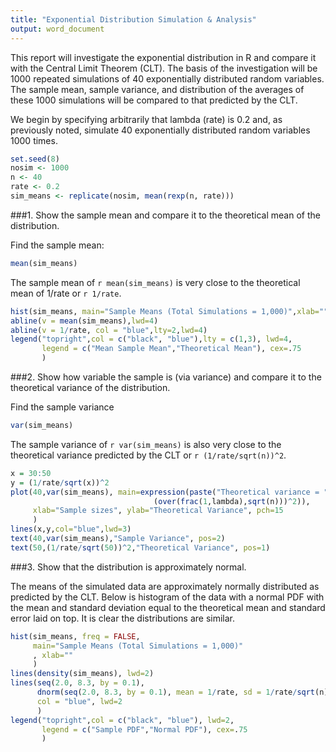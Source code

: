 ```yaml
---
title: "Exponential Distribution Simulation & Analysis"
output: word_document
---
```


This report will investigate the exponential distribution in R and compare it with the Central Limit Theorem (CLT). The basis of the investigation will be  1000 repeated simulations of 40 exponentially distributed random variables. The sample mean, sample variance, and distribution of the averages of these 1000 simulations will be compared to that predicted by the CLT.

We begin by specifying arbitrarily that lambda (rate) is 0.2 and, as previously noted, simulate 40 exponentially distributed random variables 1000 times.

```r
set.seed(8)
nosim <- 1000
n <- 40
rate <- 0.2
sim_means <- replicate(nosim, mean(rexp(n, rate)))
```

###1. Show the sample mean and compare it to the theoretical mean of the distribution.

Find the sample mean:
```r
mean(sim_means)
```
The sample mean of `r mean(sim_means)` is very close to the theoretical mean of 1/rate or `r 1/rate`.
```r
hist(sim_means, main="Sample Means (Total Simulations = 1,000)",xlab="")
abline(v = mean(sim_means),lwd=4)
abline(v = 1/rate, col = "blue",lty=2,lwd=4)
legend("topright",col = c("black", "blue"),lty = c(1,3), lwd=4, 
       legend = c("Mean Sample Mean","Theoretical Mean"), cex=.75
       )
```

###2. Show how variable the sample is (via variance) and compare it to the theoretical variance of the distribution.

Find the sample variance
```r
var(sim_means)
```

The sample variance of `r var(sim_means)` is also very close to the theoretical variance predicted by the CLT or `r (1/rate/sqrt(n))^2`.
```r
x = 30:50
y = (1/rate/sqrt(x))^2
plot(40,var(sim_means), main=expression(paste("Theoretical variance = ",
                                (over(frac(1,lambda),sqrt(n)))^2)),
     xlab="Sample sizes", ylab="Theoretical Variance", pch=15
     )
lines(x,y,col="blue",lwd=3)
text(40,var(sim_means),"Sample Variance", pos=2)
text(50,(1/rate/sqrt(50))^2,"Theoretical Variance", pos=1)
```

###3. Show that the distribution is approximately normal.

The means of the simulated data are approximately normally distributed as predicted by the CLT. Below is histogram of the data with a normal PDF with the mean and standard deviation equal to the theoretical mean and standard error laid on top. It is clear the distributions are similar.
```r
hist(sim_means, freq = FALSE, 
     main="Sample Means (Total Simulations = 1,000)"
     , xlab=""
     )
lines(density(sim_means), lwd=2)
lines(seq(2.0, 8.3, by = 0.1), 
      dnorm(seq(2.0, 8.3, by = 0.1), mean = 1/rate, sd = 1/rate/sqrt(n)),
      col = "blue", lwd=2
      )
legend("topright",col = c("black", "blue"), lwd=2, 
       legend = c("Sample PDF","Normal PDF"), cex=.75
       )
```